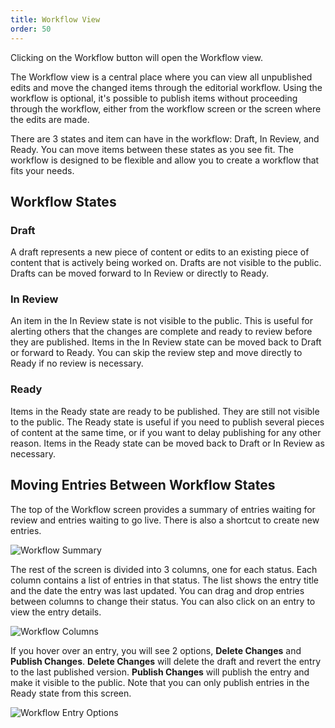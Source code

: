 ```yaml
---
title: Workflow View
order: 50
---
```

Clicking on the Workflow button will open the Workflow view.

The Workflow view is a central place where you can view all unpublished edits and move the changed items through the editorial workflow. Using the workflow is optional, it's possible to publish items without proceeding through the workflow, either from the workflow screen or the screen where the edits are made.

There are 3 states and item can have in the workflow: Draft, In Review, and Ready. You can move items between these states as you see fit. The workflow is designed to be flexible and allow you to create a workflow that fits your needs.

## Workflow States

### Draft
A draft represents a new piece of content or edits to an existing piece of content that is actively being worked on. Drafts are not visible to the public. Drafts can be moved forward to In Review or directly to Ready.

### In Review
An item in the In Review state is not visible to the public. This is useful for alerting others that the changes are complete and ready to review before they are published. Items in the In Review state can be moved back to Draft or forward to Ready. You can skip the review step and move directly to Ready if no review is necessary.

### Ready
Items in the Ready state are ready to be published. They are still not visible to the public. The Ready state is useful if you need to publish several pieces of content at the same time, or if you want to delay publishing for any other reason. Items in the Ready state can be moved back to Draft or In Review as necessary.

## Moving Entries Between Workflow States

The top of the Workflow screen provides a summary of entries waiting for review and entries waiting to go live. There is also a shortcut to create new entries.

![Workflow Summary](/images/workflow-summary.jpg)

The rest of the screen is divided into 3 columns, one for each status. Each column contains a list of entries in that status. The list shows the entry title and the date the entry was last updated. You can drag and drop entries between columns to change their status. You can also click on an entry to view the entry details.

![Workflow Columns](/images/workflow-columns.jpg)

If you hover over an entry, you will see 2 options, **Delete Changes** and **Publish Changes**. **Delete Changes** will delete the draft and revert the entry to the last published version. **Publish Changes** will publish the entry and make it visible to the public. Note that you can only publish entries in the Ready state from this screen.

![Workflow Entry Options](/images/workflow-entry-hover.jpg)